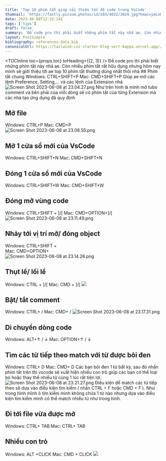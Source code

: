 ```yaml
---
title: 'Top 10 phím tắt giúp cải thiện tốc độ code trong VsCode'
thumnail: 'https://fastly.picsum.photos/id/203/4032/3024.jpg?hmac=yeLnHOEAWUYBtMnanR0-0Q7gSvYbyxPG3PLJYvm170Q'
date: 2023-06-08T12:32:14Z
tags: ['tips']
draft: false
summary: 'Để code pro thì phải biết những phím tắt này nhá ae. Còn nhiều phím tắt rất hữu dụng nhưng hôm nay mình sẽ giới thiệu tới ae top 10 phím tắt thường dùng nhất thôi nhá'
layout: PostSimple
bibliography: references-data.bib
canonicalUrl: https://tailwind-css-starter-blog-vert-kappa.vercel.app//blog/new-features-in-v1/
---
```


<TOCInline toc={props.toc} toHeading={(2, 3)} />
Để code pro thì phải biết những phím tắt này nhá ae. Còn nhiều phím tắt rất hữu dụng nhưng hôm nay mình
sẽ giới thiệu tới ae top 10 phím tắt thường dùng nhất thôi nhá ## Phím tắt chung Windows: CTRL+SHIFT+P
Mac: CMD+SHIFT+P Giúp ae mở các lệnh Preference, Setting,... và các lệnh của Extension nhá ![Screen Shot
2023-06-08 at 23.04.27.png](https://images.viblo.asia/ee24877b-a5a0-473c-8445-aa519cbb5760.png) Như trên
hình là mình mở tubo comment và bên phải của mỗi dòng sẽ có phím tắt của từng Extension mà các nhà tạo
ứng dụng đã quy định

## Mở file

Windows: CTRL+P
Mac: CMD+P
![Screen Shot 2023-06-08 at 23.08.55.png](https://images.viblo.asia/9d8ffe5d-cb97-4f69-8e6a-4a15e7ac0cdb.png)

## Mở 1 cửa sổ mới của VsCode

Windows: CTRL+SHIFT+N
Mac: CMD+SHIFT+N

## Đóng 1 cửa sổ mới của VsCode

Windows: CTRL+SHIFT+W
Mac: CMD+SHIFT+W

## Đóng mở vùng code

Windows: CTRL+SHIFT + ]/[
Mac: CMD+OPTION+]/[
![Screen Shot 2023-06-08 at 23.11.49.png](https://images.viblo.asia/51b5adb1-8a89-41db-bd02-0d6a9ffdaa2a.png)

## Nhảy tới vị trí mở/ đóng object

Windows: CTRL+SHIFT + \
Mac: CMD+OPTION+\
![Screen Shot 2023-06-08 at 23.14.26.png](https://images.viblo.asia/4fd11f56-6f8c-475b-ad33-460dd219ed6c.png)

## Thụt lề/ lồi lề

Windows: CTRL + ]/[
Mac: CMD + ]/[
![](https://images.viblo.asia/3a7fb8af-f92c-44a4-9765-4742ae453724.png)

## Bật/ tắt comment

Windows: CTRL+ /
Mac: CMD+ /
![Screen Shot 2023-06-08 at 23.17.31.png](https://images.viblo.asia/1d5d993c-70a8-489a-a088-dbfa8b680c12.png)

## Di chuyển dòng code

Windows: ALT+↑ / ↓
Mac: OPTION+↑ / ↓

## Tìm các từ tiếp theo match với từ được bôi đen

Windows: CTRL+ D
Mac: CMD+ D
Các bạn bôi đen 1 từ bất kỳ, sau đó nhấn phím tắt trên thì vscode sẽ xuất hiện nhiều con trỏ giúp các bạn có thể loại bỏ hoặc thay thế nhiều từ cùng 1 lúc rất tiện lợi.
![Screen Shot 2023-06-08 at 23.21.27.png](https://images.viblo.asia/0a444470-8cfc-4e7d-8555-cf442f484df5.png)
Điều kiện để match các từ tiếp theo sẽ dựa vào điều kiện tìm kiếm ( nhấn CTRL + F hoặc CMD + F ). Như trong hình mình ô tìm kiếm mình không chứa 1 từ nào nhưng dựa vào điều kiện tìm kiếm mình có thể match nhiều từ như trong hình.

## Đi tới file vừa được mở

Windows: CTRL+ TAB
Mac: CTRL+ TAB

## Nhiều con trỏ

Windows: ALT +CLICK
Mac: CMD + CLICK
![](https://images.viblo.asia/bdfb8b1d-0a25-4d6f-b8ef-48abd2563835.png)
